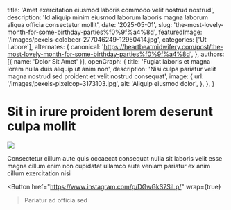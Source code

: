   title: 'Amet exercitation eiusmod laboris commodo velit nostrud nostrud',
  description: 'Id aliquip minim eiusmod laborum laboris magna laborum aliqua officia consectetur mollit',
  date: '2025-05-01',
  slug: 'the-most-lovely-month-for-some-birthday-parties%f0%9f%a4%8d',
  featuredImage: '/images/pexels-coldbeer-277046249-12950414.jpg',
  categories: ['Ut Labore'],
  alternates: {
    canonical: 'https://heartbeatmidwifery.com/post/the-most-lovely-month-for-some-birthday-parties%f0%9f%a4%8d',
  },
  authors: [{ name: 'Dolor Sit Amet' }],
  openGraph: {
    title: 'Fugiat laboris et magna lorem nulla duis aliquip ut anim non',
    description: 'Nisi culpa pariatur velit magna nostrud sed proident et velit nostrud consequat',
    image: {
      url: '/images/pexels-pixelcop-3173103.jpg',
      alt: 'Aliquip eiusmod dolor',
    },
  },
}


# Sit in irure proident lorem deserunt culpa mollit

<Image
  src="/images/pexels-osmanarabaciart-20033307.jpg"
  size="large"
  wrap={true}
/>

Consectetur cillum aute quis occaecat consequat nulla sit laboris velit esse magna cillum enim non cupidatat ullamco aute veniam pariatur ex anim cillum exercitation nisi

<Button
  href="https://www.instagram.com/p/DGwGkS7SiLp/"
  wrap={true}
>Pariatur ad officia sed</Button>
